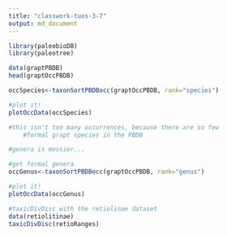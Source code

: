 ```yaml
---
title: "classwork-tues-3-7"
output: md_document
---
```


```r
library(paleobioDB)
library(paleotree)

```
```r
data(graptPBDB)
head(graptOccPBDB)
```

```r
occSpecies<-taxonSortPBDBocc(graptOccPBDB, rank="species")

#plot it!
plotOccData(occSpecies)
```
```r

#this isn't too many occurrences, because there are so few
    #formal grapt species in the PBDB

#genera is messier...

#get formal genera
occGenus<-taxonSortPBDBocc(graptOccPBDB, rank="genus")

#plot it!
plotOccData(occGenus)
```

```r
#taxicDivDisc with the retiolinae dataset
data(retiolitinae)
taxicDivDisc(retioRanges)
```

```

```

```

```
